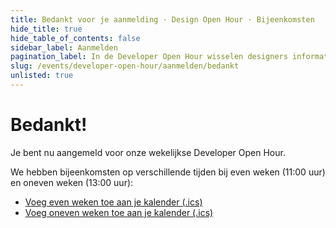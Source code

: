 ```yaml
---
title: Bedankt voor je aanmelding · Design Open Hour · Bijeenkomsten
hide_title: true
hide_table_of_contents: false
sidebar_label: Aanmelden
pagination_label: In de Developer Open Hour wisselen designers informatie, inzichten en tips met elkaar uit.
slug: /events/developer-open-hour/aanmelden/bedankt
unlisted: true
---
```


# Bedankt!

Je bent nu aangemeld voor onze wekelijkse Developer Open Hour.

We hebben bijeenkomsten op verschillende tijden bij even weken (11:00 uur) en oneven weken (13:00 uur):

- [Voeg even weken toe aan je kalender (.ics)](/developer-open-hour/developer-open-hour-even.ics)
- [Voeg oneven weken toe aan je kalender (.ics)](/developer-open-hour/developer-open-hour-oneven.ics)

